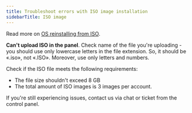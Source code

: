 ---
title: Troubleshoot errors with ISO image installation
sidebarTitle: ISO image
---

Read more on [OS reinstalling from ISO](/hosting/virtual-servers/manage/operating-system/install-a-linux-os-from-a-template).

**Can't upload ISO in the panel**. Check name of the file you're uploading - you should use only lowercase letters in the file extension. So, it should be «.iso», not «.ISO». Moreover, use only letters and numbers.

Check if the ISO file meets the following requirements:

  * The file size shouldn't exceed 8 GB
  * The total amount of ISO images is 3 images per account.



If you're still experiencing issues, contact us via chat or ticket from the control panel.